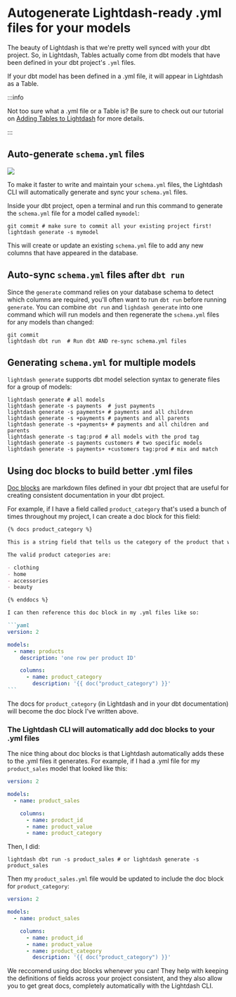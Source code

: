# Autogenerate Lightdash-ready .yml files for your models

The beauty of Lightdash is that we're pretty well synced with your dbt project. So, in Lightdash, Tables actually come from dbt models that have been defined in your dbt project's `.yml` files.

If your dbt model has been defined in a .yml file, it will appear in Lightdash as a Table.

:::info

Not too sure what a .yml file or a Table is? Be sure to check out our tutorial on [Adding Tables to Lightdash](/guides/adding-tables-to-lightdash) for more details.

:::

## Auto-generate `schema.yml` files

<a href="https://www.loom.com/share/82833c5ea8a841dbb0ebdbcd878f85a1">
  <img src="https://cdn.loom.com/sessions/thumbnails/82833c5ea8a841dbb0ebdbcd878f85a1-with-play.gif" />
</a>

To make it faster to write and maintain your `schema.yml` files, the Lightdash CLI will automatically generate and
sync your `schema.yml` files.

Inside your dbt project, open a terminal and run this command to generate the `schema.yml` file for a model called
`mymodel`:

```shell
git commit # make sure to commit all your existing project first!
lightdash generate -s mymodel
```

This will create or update an existing `schema.yml` file to add any new columns that have appeared in the database.

## Auto-sync `schema.yml` files after `dbt run`

Since the `generate` command relies on your database schema to detect which columns are required, you'll often want
to run `dbt run` before running `generate`. You can combine `dbt run` and `lighdash generate` into one command which
will run models and then regenerate the
`schema.yml` files for any models than changed:

```shell
git commit
lightdash dbt run  # Run dbt AND re-sync schema.yml files
```

## Generating `schema.yml` for multiple models

`lightdash generate` supports dbt model selection syntax to generate files for a group of models:

```shell
lightdash generate # all models
lightdash generate -s payments  # just payments
lightdash generate -s payments+ # payments and all children
lightdash generate -s +payments # payments and all parents
lightdash generate -s +payments+ # payments and all children and parents
lightdash generate -s tag:prod # all models with the prod tag
lightdash generate -s payments customers # two specific models
lightdash generate -s payments+ +customers tag:prod # mix and match
```

## Using doc blocks to build better .yml files

[Doc blocks](https://docs.getdbt.com/docs/building-a-dbt-project/documentation#using-docs-blocks) are markdown files defined in your dbt project that are useful for creating consistent documentation in your dbt project.

For example, if I have a field called `product_category` that's used a bunch of times throughout my project, I can create a doc block for this field:

````markdown
{% docs product_category %}

This is a string field that tells us the category of the product that was sold. This is a higher level grouping than the `product_type`. Every `product_type` maps to a single `product_category`.

The valid product categories are:

- clothing
- home
- accessories
- beauty

{% enddocs %}

I can then reference this doc block in my .yml files like so:

```yaml
version: 2

models:
  - name: products
    description: 'one row per product ID'

    columns:
      - name: product_category
        description: '{{ doc("product_category") }}'
```
````

The docs for `product_category` (in Lightdash and in your dbt documentation) will become the doc block I've written above.

### The Lightdash CLI will automatically add doc blocks to your .yml files

The nice thing about doc blocks is that Lightdash automatically adds these to the .yml files it generates. For example, if I had a .yml file for my `product_sales` model that looked like this:

```yaml
version: 2

models:
  - name: product_sales

    columns:
      - name: product_id
      - name: product_value
      - name: product_category
```

Then, I did:

```shell
lightdash dbt run -s product_sales # or lightdash generate -s product_sales
```

Then my `product_sales.yml` file would be updated to include the doc block for `product_category`:

```yaml
version: 2

models:
  - name: product_sales

    columns:
      - name: product_id
      - name: product_value
      - name: product_category
        description: '{{ doc("product_category") }}'
```

We reccomend using doc blocks whenever you can! They help with keeping the definitions of fields across your project consistent, and they also allow you to get great docs, completely automatically with the Lightdash CLI.
